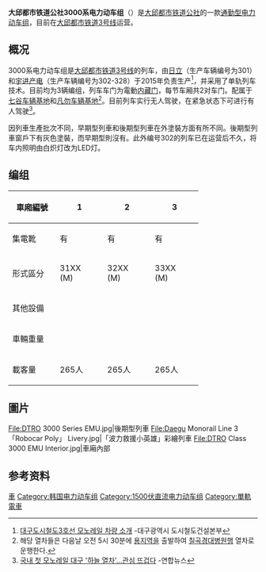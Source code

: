 {{noteTA|G1=Railway}}
{{鐵路車輛
|車輛名稱 = 大邱都市铁道公社3000系电力动车组
|公司色 = #ffb300
|圖像 = Daegu Monorail.jpg
|圖像說明 = 早期型列车
|產量=28组
|輛數 = 84
|列車編組 = 3M
|起動加速度 = 4.0
|營運最高速度 = 70
|設計最高速度 = 80
|減速度（正常） = 4.0
|減速度（緊急） = 4.5
|編組載客量 =795人
|載客量 = 265人
|編組長度 = 46.2
|全長 = 
|全闊 = 2,980
|全高 = 5,240
|編組總重量 = 229.5
|車輛重量 =
|軌距 = 850<ref>[http://cfile227.uf.daum.net/attach/23660D4B54825B720BEF8A 2013년 8월 철도저널 제 16권 4호 pp. 47-51]</ref>
|電化方式 = 直流1500V
|受流方式 = [[集电靴|集电靴]]
|輸出 = 
|電動機輸出 = 240kW
|編組輸出 = 2880kW
|齒輪比 = 
|驅動裝置 =
|控制裝置 = [[IGBT|IGBT]]-[[VVVF|VVVF]]
|制動方式 = [[再生制动|再生制动]]、[[电器指令式空气制动|电器指令式空气制动]]
|保安裝置 = [[列车自动保护系统|ATP]]、[[列车自动运行装置|ATO]]
|訊號系統 =
|製造商 = [[日立製作所|日立]]、[[宇进产电|宇进产电]]
|原產國 = {{JAP}}、{{KOR}}
|車身物料 = 
|轉向架 =
|傳動方式=直-交
|牽引電動機=[[鼠笼式电动机|鼠笼式电动机]]
|變速段數=
|輪徑=
|軸重=
|軸距=
|用戶=[[大邱都市铁道公社|大邱都市铁道公社]]
|路線=[[大邱都市铁道3号线|大邱都市铁道3号线]]
|訂單編號=
|車輛編號=301-328
|型號 = 
|類型 = 单轨列车
|設計 = 
|衍生自 = 
|衍生型 = 
|製造年份 = 2015年
|投入服務日期 = 2015年4月23日<ref>[http://www.hani.co.kr/arti/society/area/687967.html 대구도시철도 3호선 23일 오후 2시 개통] -한겨레신문</ref>
|備註 =
}}

'''大邱都市铁道公社3000系电力动车组'''（{{kor|諺=대구도시철도공사 3000호대 전동차|漢=大邱都市鐵道公社 3000號帶 電動車}}）是[[大邱都市铁道公社|大邱都市铁道公社]]的一款[[通勤型电力动车组|通勤型电力动车组]]，目前在[[大邱都市铁道3号线|大邱都市铁道3号线]]运营。

== 概况 ==
3000系电力动车组是[[大邱都市铁道3号线|大邱都市铁道3号线]]的列车，由[[日立製作所|日立]]（生产车辆编号为301）和[[宇进产电|宇进产电]]（生产车辆编号为302-328）于2015年负责生产<ref>[http://www.daegu.go.kr/Subway/Default.aspx?cid=24:18 대구도시철도3호선 모노레일 차량 소개] {{Wayback|url=http://www.daegu.go.kr/Subway/Default.aspx?cid=24:18 |date=20151120060015 }} -대구광역시 도시철도건설본부</ref>，并采用了单轨列车技术。目前均为3辆编组，列车车门为電動[[内藏门|内藏门]]，每节车厢共2对车门。配属于[[七谷车辆基地|七谷车辆基地]]和[[凡勿车辆基地|凡勿车辆基地]]<ref>해당 열차들은 다음날 오전 5시 30분에 [[龍池站_(大邱)|용지역]]을 출발하여 [[漆谷慶大醫院站|칠곡경대병원]]행 열차로 운행한다.</ref>。目前列车实行无人驾驶，在紧急状态下可进行有人驾驶<ref>[http://www.yonhapnews.co.kr/bulletin/2015/04/22/0200000000AKR20150422041100053.HTML 국내 첫 모노레일 대구 '하늘 열차'…관심 뜨겁다] {{Wayback|url=http://www.yonhapnews.co.kr/bulletin/2015/04/22/0200000000AKR20150422041100053.HTML |date=20150518082824 }} -연합뉴스</ref>。

因列車生產批次不同，早期型列車和後期型列車在外塗裝方面有所不同。後期型列車窗戶下有灰色塗裝，而早期型則沒有。此外编号302的列车已在运营后不久，将车内照明由白炽灯改为LED灯。

== 编组 ==
{| class="wikitable" summary="2000" style="text-align: center; font-size:80%;"
|-
! style="width:5em;"| 車廂編號
| style="width:5em;"| 1
| style="width:5em;"| 2
| style="width:5em;"| 3
|-style="border-top:solid 3px #ED8B00"
!集電靴
| 有 || 有 || 有
|-
!形式區分
| 31XX<br />(M)
| 32XX<br />(M)
| 33XX<br />(M)
|-
! 其他設備
|  ||  ||
|-
! 車輛重量
|  ||  ||
|-
! 載客量
| 265人 || 265人 || 265人
|}

== 圖片 ==
<gallery>
File:DTRO 3000 Series EMU.jpg|後期型列車
File:Daegu Monorail Line 3 「Robocar Poly」 Livery.jpg|「波力救援小英雄」彩繪列車
File:DTRO Class 3000 EMU Interior.jpg|車廂內部
</gallery>

==参考资料==
{{reflist}}

[[Category:大邱都市鐵道|車]]
[[Category:韩国电力动车组|Category:韩国电力动车组]]
[[Category:1500伏直流电力动车组|Category:1500伏直流电力动车组]]
[[Category:單軌電車|Category:單軌電車]]
